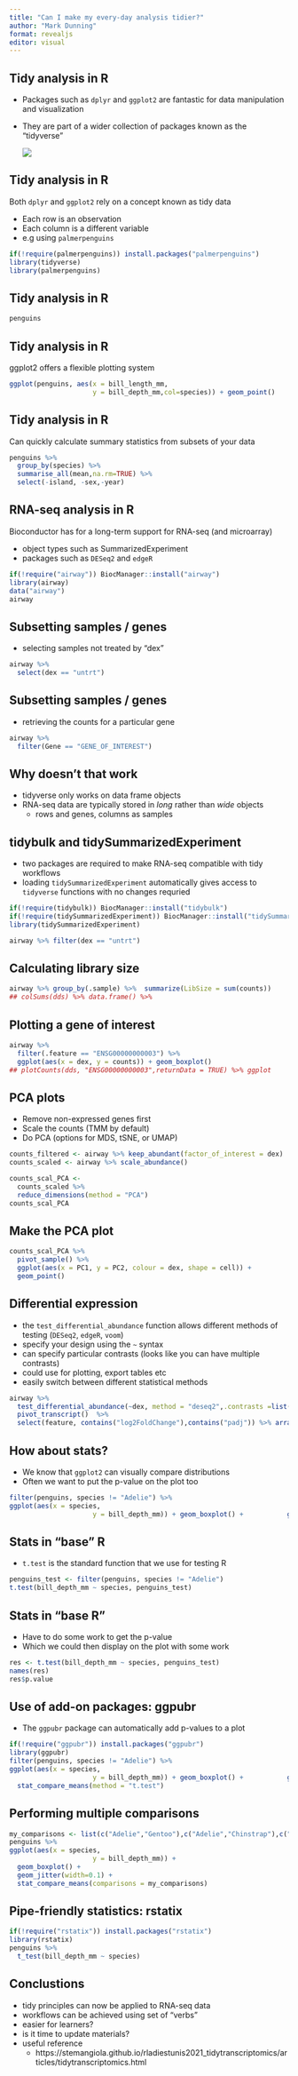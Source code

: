 ```yaml
---
title: "Can I make my every-day analysis tidier?"
author: "Mark Dunning"
format: revealjs
editor: visual
---
```


## Tidy analysis in R

-   Packages such as `dplyr` and `ggplot2` are fantastic for data manipulation and visualization

-   They are part of a wider collection of packages known as the "tidyverse"

    ![](tidyverse.PNG)

## Tidy analysis in R

Both `dplyr` and `ggplot2` rely on a concept known as tidy data

-   Each row is an observation
-   Each column is a different variable
-   e.g using `palmerpenguins`

```r
if(!require(palmerpenguins)) install.packages("palmerpenguins")
library(tidyverse)
library(palmerpenguins)
```

## Tidy analysis in R

```r
penguins
```

## Tidy analysis in R

ggplot2 offers a flexible plotting system

```r

ggplot(penguins, aes(x = bill_length_mm,
                     y = bill_depth_mm,col=species)) + geom_point() 
```

## Tidy analysis in R

Can quickly calculate summary statistics from subsets of your data

```r
penguins %>% 
  group_by(species) %>% 
  summarise_all(mean,na.rm=TRUE) %>% 
  select(-island, -sex,-year)

```


## RNA-seq analysis in R

Bioconductor has for a long-term support for RNA-seq (and microarray)

- object types such as SummarizedExperiment
- packages such as `DESeq2` and `edgeR`


```r
if(!require("airway")) BiocManager::install("airway")
library(airway)
data("airway")
airway
```


## Subsetting samples / genes

- selecting samples not treated by "dex" 

```r
airway %>% 
  select(dex == "untrt")

```


## Subsetting samples / genes

- retrieving the counts for a particular gene

```r
airway %>% 
  filter(Gene == "GENE_OF_INTEREST")

```


## Why doesn't that work

- tidyverse only works on data frame objects
- RNA-seq data are typically stored in *long* rather than *wide* objects
  - rows and genes, columns as samples

## tidybulk and tidySummarizedExperiment

- two packages are required to make RNA-seq compatible with tidy workflows
- loading `tidySummarizedExperiment` automatically gives access to `tidyverse` functions with no changes requried

```r
if(!require(tidybulk)) BiocManager::install("tidybulk")
if(!require(tidySummarizedExperiment)) BiocManager::install("tidySummarizedExperiment")
library(tidySummarizedExperiment)

airway %>% filter(dex == "untrt")
```


## Calculating library size

```r
airway %>% group_by(.sample) %>%  summarize(LibSize = sum(counts))
## colSums(dds) %>% data.frame() %>% 

```


## Plotting a gene of interest

```r
airway %>% 
  filter(.feature == "ENSG00000000003") %>% 
  ggplot(aes(x = dex, y = counts)) + geom_boxplot()
## plotCounts(dds, "ENSG00000000003",returnData = TRUE) %>% ggplot  
```

## PCA plots

- Remove non-expressed genes first
- Scale the counts (TMM by default)
- Do PCA (options for MDS, tSNE, or UMAP)

```r
counts_filtered <- airway %>% keep_abundant(factor_of_interest = dex)
counts_scaled <- airway %>% scale_abundance()

counts_scal_PCA <-
  counts_scaled %>%
  reduce_dimensions(method = "PCA")
counts_scal_PCA
```


## Make the PCA plot

```r
counts_scal_PCA %>%
  pivot_sample() %>%
  ggplot(aes(x = PC1, y = PC2, colour = dex, shape = cell)) +
  geom_point() 
```

## Differential expression

- the `test_differential_abundance` function allows different methods of testing (`DESeq2`, `edgeR`, `voom`)
- specify your design using the `~` syntax
- can specify particular contrasts (looks like you can have multiple contrasts)
- could use for plotting, export tables etc
- easily switch between different statistical methods

```r
airway %>% 
  test_differential_abundance(~dex, method = "deseq2",.contrasts =list(c("dex", "trt", "untrt"))) %>% 
  pivot_transcript()  %>% 
  select(feature, contains("log2FoldChange"),contains("padj")) %>% arrange_at(ncol(.))
```


## How about stats?

- We know that `ggplot2` can visually compare distributions
- Often we want to put the p-value on the plot too

```r
filter(penguins, species != "Adelie") %>% 
ggplot(aes(x = species,
                     y = bill_depth_mm)) + geom_boxplot() +           geom_jitter(width=0.1)
```

## Stats in "base" R

- `t.test` is the standard function that we use for testing R

```r
penguins_test <- filter(penguins, species != "Adelie")
t.test(bill_depth_mm ~ species, penguins_test)
```

## Stats in "base R"

- Have to do some work to get the p-value
- Which we could then display on the plot with some work

```r
res <- t.test(bill_depth_mm ~ species, penguins_test)
names(res)
res$p.value
```

## Use of add-on packages: ggpubr

- The `ggpubr` package can automatically add p-values to a plot

```r
if(!require("ggpubr")) install.packages("ggpubr")
library(ggpubr)
filter(penguins, species != "Adelie") %>% 
ggplot(aes(x = species,
                     y = bill_depth_mm)) + geom_boxplot() +           geom_jitter(width=0.1) + 
  stat_compare_means(method = "t.test")
```

## Performing multiple comparisons

```r
my_comparisons <- list(c("Adelie","Gentoo"),c("Adelie","Chinstrap"),c("Chinstrap","Gentoo"))
penguins %>% 
ggplot(aes(x = species,
                     y = bill_depth_mm)) + 
  geom_boxplot() +           
  geom_jitter(width=0.1) + 
  stat_compare_means(comparisons = my_comparisons)
```

## Pipe-friendly statistics: rstatix

```r
if(!require("rstatix")) install.packages("rstatix")
library(rstatix)
penguins %>% 
  t_test(bill_depth_mm ~ species) 
```
## Conclustions

- tidy principles can now be applied to RNA-seq data
- workflows can be achieved using set of "verbs"
- easier for learners?
- is it time to update materials?
- useful reference
  + https://stemangiola.github.io/rladiestunis2021_tidytranscriptomics/articles/tidytranscriptomics.html
